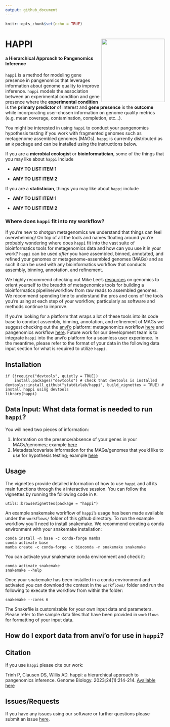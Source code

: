```yaml
---
output: github_document
---
```

<!-- README.md is generated from README.Rmd. Please edit that file -->
```r
knitr::opts_chunk$set(echo = TRUE)
```

# HAPPI <img src="vignettes/logo.JPEG" align="right" width="200px"/>

<span style="font-family:Arial; font-size:10em;"> 

#### a **H**ierarchical **Ap**proach to **P**angenomics **I**nference</span>

<!-- ## What is `happi`? -->
`happi` is a method for modeling gene presence in pangenomics that leverages information about genome quality to improve inference. `happi` models the association between an experimental condition and gene presence where the **experimental condition** is the **primary predictor** of interest and **gene presence** is the **outcome** while incorporating user-chosen information on genome quality metrics (e.g. mean coverage, contamination, completion, etc...). 

You might be interested in using `happi` to conduct your pangenomics hypothesis testing if you work with fragmented genomes such as metagenome assembled genomes (MAGs). `happi` is currently distributed as an `R` package and can be installed using the instructions below. 

If you are a **microbial ecologist** or **bioinformatician**, some of the things that you may like about `happi` include

- **AMY TO LIST ITEM 1**

- **AMY TO LIST ITEM 2**

If you are a **statistician**, things you may like about `happi` include

- **AMY TO LIST ITEM 1**

- **AMY TO LIST ITEM 2**

### Where does `happi` fit into my workflow? 

If you're new to shotgun metagenomics we understand that things can feel overwhelming! On top of all the tools and names floating around you're probably wondering where does `happi` fit into the vast suite of bioinformatics tools for metagenomics data and how can you use it in your work? `happi` can be used *after* you have assembled, binned, annotated, and refined your genomes or metagenome-assembled genomes (MAGs) and as such it can be used with any bioinformatics workflow that conducts assembly, binning, annotation, and refinement. 

We highly recommend checking out Mike Lee's [resources](https://astrobiomike.github.io/genomics/) on genomics to orient yourself to the breadth of metagenomics tools for building a bioinformatics pipeline/workflow from raw reads to assembled genomes. We recommend spending time to understand the pros and cons of the tools you're using at each step of your workflow, particularly as software and methods continue to improve. 

If you're looking for a platform that wraps a lot of these tools into its code base to conduct assembly, binning, annotation, and refinement of MAGs we suggest checking out the [anvi'o](https://anvio.org) platform: metagenomics workflow [here](https://merenlab.org/2016/06/22/anvio-tutorial-v2/) and pangenomics workflow [here](https://merenlab.org/2016/11/08/pangenomics-v2/). Future work for our development team is to integrate `happi` into the anvi'o platform for a seamless user experience. In the meantime, please refer to the format of your data in the following data input section for what is required to utilize `happi`. 

## Installation

```
if (!require("devtools", quietly = TRUE))
    install.packages("devtools") # check that devtools is installed
devtools::install_github("statdivlab/happi", build_vignettes = TRUE) # install happi using devtools
library(happi)
```

## Data Input: What data format is needed to run `happi`? 

You will need two pieces of information: 

1. Information on the presence/absence of your genes in your MAGs/genomes; example [here](https://github.com/statdivlab/happi/blob/main/workflows/TM7_genes_presence_table.csv) 
2. Metadata/covariate information for the MAGs/genomes that you'd like to use for hypothesis testing; example [here](https://github.com/statdivlab/happi/blob/main/workflows/TM7_metadata.csv)

## Usage 
The vignettes provide detailed information of how to use `happi` and all its main
functions through the `R` interactive session. You can follow the vignettes by running the following code in
`R`:
```
utils::browseVignettes(package = "happi")
```
An example snakemake workflow of `happi`'s usage has been made available under the `workflows/` folder of this github directory. To run the example workflow you'll need to install snakemake. We recommend creating a conda environment with your snakemake installation: 

```
conda install -n base -c conda-forge mamba
conda activate base
mamba create -c conda-forge -c bioconda -n snakemake snakemake
```

You can activate your snakemake conda environment and check it: 
```
conda activate snakemake
snakemake --help
```

Once your snakemake has been installed in a conda environment and activated you can download the contest in the `workflows/` folder and run the following to execute the workflow from within the folder: 

```
snakemake --cores 6
```

The Snakefile is customizable for your own input data and parameters. Please refer to the sample data files that have been provided in `workflows` for formatting of your input data.

## How do I export data from anvi'o for use in `happi`? 


## Citation 
If you use `happi` please cite our work:  

Trinh P, Clausen DS, Willis AD. happi: a hierarchical approach to pangenomics inference. Genome Biology. 2023;24(1):214-214. [Available here](https://genomebiology.biomedcentral.com/articles/10.1186/s13059-023-03040-6)

## Issues/Requests

If you have any issues using our software or further questions please submit an issue [here](https://github.com/statdivlab/happi/issues). 




